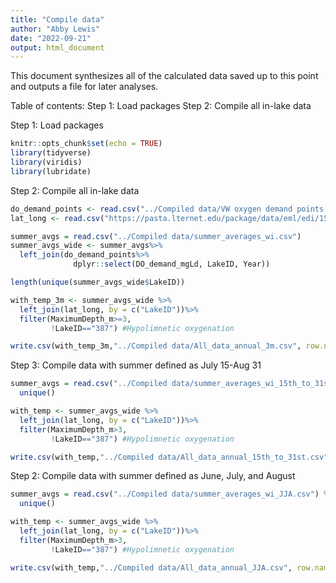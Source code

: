 ```yaml
---
title: "Compile data"
author: "Abby Lewis"
date: "2022-09-21"
output: html_document
---
```


This document synthesizes all of the calculated data saved up to this point and outputs a file for later analyses. 

Table of contents:
Step 1: Load packages
Step 2: Compile all in-lake data


Step 1: Load packages

```r
knitr::opts_chunk$set(echo = TRUE)
library(tidyverse)
library(viridis)
library(lubridate)
```

Step 2: Compile all in-lake data

```r
do_demand_points <- read.csv("../Compiled data/VW oxygen demand points.csv")
lat_long <- read.csv("https://pasta.lternet.edu/package/data/eml/edi/1530/1/fadd3eaa25b5fdd1fc4efba70e660579")

summer_avgs = read.csv("../Compiled data/summer_averages_wi.csv")
summer_avgs_wide <- summer_avgs%>%
  left_join(do_demand_points%>%
              dplyr::select(DO_demand_mgLd, LakeID, Year))

length(unique(summer_avgs_wide$LakeID))

with_temp_3m <- summer_avgs_wide %>%
  left_join(lat_long, by = c("LakeID"))%>%
  filter(MaximumDepth_m>=3,
         !LakeID=="387") #Hypolimnetic oxygenation

write.csv(with_temp_3m,"../Compiled data/All_data_annual_3m.csv", row.names =F)
```

Step 3: Compile data with summer defined as July 15-Aug 31

```r
summer_avgs = read.csv("../Compiled data/summer_averages_wi_15th_to_31st.csv") %>%
  unique()

with_temp <- summer_avgs_wide %>%
  left_join(lat_long, by = c("LakeID"))%>%
  filter(MaximumDepth_m>3,
         !LakeID=="387") #Hypolimnetic oxygenation

write.csv(with_temp,"../Compiled data/All_data_annual_15th_to_31st.csv", row.names = F)
```

Step 2: Compile data with summer defined as June, July, and August

```r
summer_avgs = read.csv("../Compiled data/summer_averages_wi_JJA.csv") %>%
  unique()

with_temp <- summer_avgs_wide %>%
  left_join(lat_long, by = c("LakeID"))%>%
  filter(MaximumDepth_m>3,
         !LakeID=="387") #Hypolimnetic oxygenation

write.csv(with_temp,"../Compiled data/All_data_annual_JJA.csv", row.names =F)
```